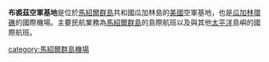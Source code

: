 {{Infobox airport
| name         = Bucholz Army Airfield<br>布裘茲空軍基地
| nativename   =
| nativename-a =
| nativename-r =
| image        =
| image-width  =
| caption      =
| IATA         = KWA
| ICAO         = PKWA
| FAA          = KWA
<center>{{Location map|Marshall islands|width=200|float=center
|caption=|mark=Airplane_silhouette.svg|marksize=10
|label=KWA|position=bottom
|lat_deg=08|lat_min=43|lat_sec=12|lat_dir=N
|lon_deg=167|lon_min=43|lon_sec=54|lon_dir=E
}}<small>Location of airport in Marshall Islands</small></center>
| type         = 軍事
| owner        =
| operator     = [[美國陸軍|美國陸軍]]
| city-served  =
| location     = [[瓜加林環礁|瓜加林環礁]]
| elevation-f  = 9
| elevation-m  = 3
| coordinates  = {{Coord|08|43|12|N|167|43|54|E|type:airport}}
| website      =
| metric-elev  =
| metric-rwy   =
| r1-number    = 6/24
| r1-length-f  = 6,668
| r1-length-m  = 2,032
| r1-surface   = [[瀝青|瀝青]]
| stat-year    =
| stat1-header =
| stat1-data   =
| stat2-header =
| stat2-data   =
| footnotes    =
}}
'''布裘茲空軍基地'''是位於[[馬紹爾群島|馬紹爾群島]]共和國瓜加林島的[[美國|美國]]空軍基地，也是[[瓜加林環礁|瓜加林環礁]]的國際機場。主要民航業務為[[馬紹爾群島|馬紹爾群島]]的島際航班以及與其他[[太平洋|太平洋]]島嶼的國際航班。

{{Airport-dest-list
|{{flagicon|Marshall Islands}} [[馬紹爾群島航空|馬紹爾群島航空]] （CW） | 愛羅克、碧姬尼、艾爾尼克、艾妮維特克、雷雅、黎基浦、馬吉金、馬朱羅、沃賈、沃托
|{{flagicon|USA}} [[聯合航空|聯合航空]] （UA）<br> 〔[[星空聯盟|星空聯盟]]〕| 楚克、關島、檀香山、科斯雷、波納配、馬朱羅
}}

[[category:馬紹爾群島機場|category:馬紹爾群島機場]]


{{機場小作品}}
{{Marshalls-stub}}